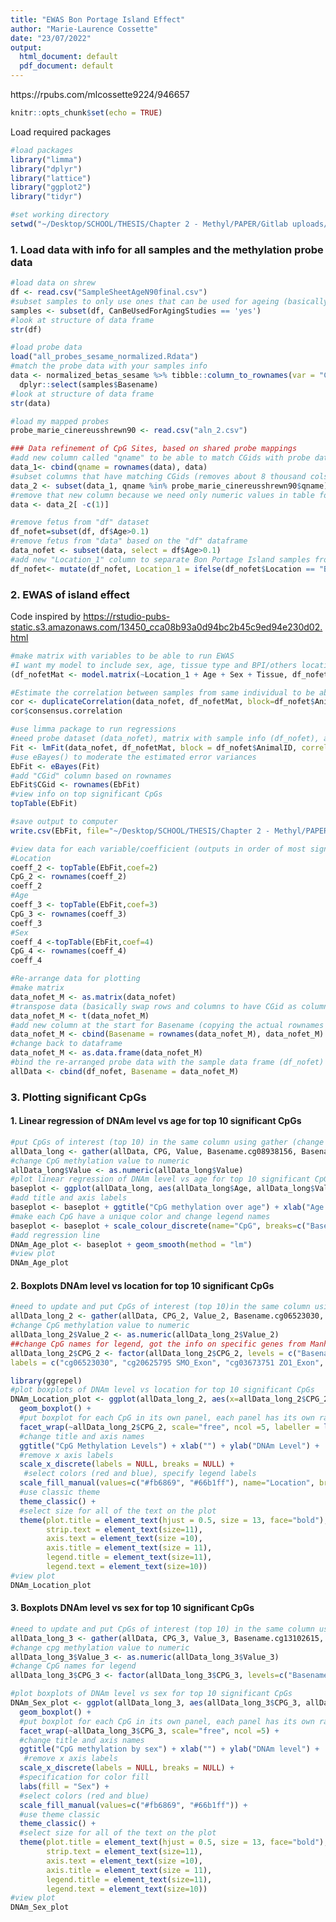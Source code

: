 ```yaml
---
title: "EWAS Bon Portage Island Effect"
author: "Marie-Laurence Cossette"
date: "23/07/2022"
output:
  html_document: default
  pdf_document: default
---
```


https://rpubs.com/mlcossette9224/946657

```r
knitr::opts_chunk$set(echo = TRUE)
```

Load required packages

```r
#load packages
library("limma")
library("dplyr")
library("lattice")
library("ggplot2")
library("tidyr")

#set working directory
setwd("~/Desktop/SCHOOL/THESIS/Chapter 2 - Methyl/PAPER/Gitlab uploads/")
```

### 1. Load data with info for all samples and the methylation probe data

```r
#load data on shrew
df <- read.csv("SampleSheetAgeN90final.csv")
#subset samples to only use ones that can be used for ageing (basically remove ones that didn't pass QC)
samples <- subset(df, CanBeUsedForAgingStudies == 'yes') 
#look at structure of data frame
str(df)

#load probe data
load("all_probes_sesame_normalized.Rdata")
#match the probe data with your samples info
data <- normalized_betas_sesame %>% tibble::column_to_rownames(var = "CGid")%>%
  dplyr::select(samples$Basename)
#look at structure of data frame
str(data)

#load my mapped probes
probe_marie_cinereusshrewn90 <- read.csv("aln_2.csv")

### Data refinement of CpG Sites, based on shared probe mappings
#add new column called "qname" to be able to match CGids with probe data set 
data_1<- cbind(qname = rownames(data), data)
#subset columns that have matching CGids (removes about 8 thousand cols)
data_2 <- subset(data_1, qname %in% probe_marie_cinereusshrewn90$qname)
#remove that new column because we need only numeric values in table for matrix step coming up in a bit
data <- data_2[ -c(1)]

#remove fetus from "df" dataset
df_nofet=subset(df, df$Age>0.1)
#remove fetus from "data" based on the "df" dataframe
data_nofet <- subset(data, select = df$Age>0.1)
#add new "Location_1" column to separate Bon Portage Island samples from all others ("yes" = from BPI)
df_nofet<- mutate(df_nofet, Location_1 = ifelse(df_nofet$Location == "Bon Portage Island Nova Scotia", "yes", "no"))  
```

### 2. EWAS of island effect

Code inspired by <https://rstudio-pubs-static.s3.amazonaws.com/13450_cca08b93a0d94bc2b45c9ed94e230d02.html>

```r
#make matrix with variables to be able to run EWAS
#I want my model to include sex, age, tissue type and BPI/others location
(df_nofetMat <- model.matrix(~Location_1 + Age + Sex + Tissue, df_nofet))
```

```r
#Estimate the correlation between samples from same individual to be able to include and account for it in regression model
cor <- duplicateCorrelation(data_nofet, df_nofetMat, block=df_nofet$AnimalID)
cor$consensus.correlation
```

```r
#use limma package to run regressions
#need probe dataset (data_nofet), matrix with sample info (df_nofet), and info on duplicate correlation from above
Fit <- lmFit(data_nofet, df_nofetMat, block = df_nofet$AnimalID, correlation = cor$consensus.correlation)
#use eBayes() to moderate the estimated error variances
EbFit <- eBayes(Fit)
#add "CGid" column based on rownames
EbFit$CGid <- rownames(EbFit)
#view info on top significant CpGs
topTable(EbFit)

#save output to computer
write.csv(EbFit, file="~/Desktop/SCHOOL/THESIS/Chapter 2 - Methyl/PAPER/Gitlab uploads/EWAS/EbFit_BPI_effect.csv")
```

```r
#view data for each variable/coefficient (outputs in order of most significant)
#Location
coeff_2 <- topTable(EbFit,coef=2)
CpG_2 <- rownames(coeff_2)
coeff_2
#Age
coeff_3 <- topTable(EbFit,coef=3)
CpG_3 <- rownames(coeff_3)
coeff_3
#Sex
coeff_4 <-topTable(EbFit,coef=4)
CpG_4 <- rownames(coeff_4)
coeff_4
```

```r
#Re-arrange data for plotting
#make matrix
data_nofet_M <- as.matrix(data_nofet)
#transpose data (basically swap rows and columns to have CGid as column and sample ID as rows)
data_nofet_M <- t(data_nofet_M)
#add new column at the start for Basename (copying the actual rownames and making a column out of it)
data_nofet_M <- cbind(Basename = rownames(data_nofet_M), data_nofet_M)
#change back to dataframe
data_nofet_M <- as.data.frame(data_nofet_M)
#bind the re-arranged probe data with the sample data frame (df_nofet) using the "Basename" column
allData <- cbind(df_nofet, Basename = data_nofet_M)
```

### 3. Plotting significant CpGs

#### 1. Linear regression of DNAm level vs age for top 10 significant CpGs

```r
#put CpGs of interest (top 10) in the same column using gather (change wide format to tall)
allData_long <- gather(allData, CPG, Value, Basename.cg08938156, Basename.cg10427592, Basename.cg07537139, Basename.cg26393176, Basename.cg00029553, Basename.cg02034167, Basename.cg26301436, Basename.cg16518996, Basename.cg15469181, Basename.cg17157676, factor_key=TRUE)
#change CpG methylation value to numeric
allData_long$Value <- as.numeric(allData_long$Value)
#plot linear regression of DNAm level vs age for top 10 significant CpGs
baseplot <- ggplot(allData_long, aes(allData_long$Age, allData_long$Value, color=allData_long$CPG)) + geom_point(size = 1)
#add title and axis labels
baseplot <- baseplot + ggtitle("CpG methylation over age") + xlab("Age (years)") + ylab("DNAm level")
#make each CpG have a unique color and change legend names
baseplot <- baseplot + scale_colour_discrete(name="CpG", breaks=c("Basename.cg08938156", "Basename.cg10427592", "Basename.cg07537139", "Basename.cg26393176", "Basename.cg00029553", "Basename.cg02034167", "Basename.cg26301436", "Basename.cg16518996", "Basename.cg15469181", "Basename.cg17157676"), labels=c("cg08938156", "cg10427592", "cg07537139", "cg26393176", "cg00029553", "cg02034167", "cg26301436", "cg16518996", "cg15469181", "cg17157676"))
#add regression line
DNAm_Age_plot <- baseplot + geom_smooth(method = "lm") 
#view plot
DNAm_Age_plot
```

#### 2. Boxplots DNAm level vs location for top 10 significant CpGs

```r
#need to update and put CpGs of interest (top 10)in the same column using gather (change wide format to tall)
allData_long_2 <- gather(allData, CPG_2, Value_2, Basename.cg06523030, Basename.cg20625795, Basename.cg03673751, Basename.cg25476805, Basename.cg23036219, Basename.cg17246436, Basename.cg00903722,  Basename.cg21401008, Basename.cg19929340, Basename.cg21330564, factor_key=TRUE)
#change CpG methylation value to numeric
allData_long_2$Value_2 <- as.numeric(allData_long_2$Value_2)
##change CpG names for legend, got the info on specific genes from Manhattan plot scripts
allData_long_2$CPG_2 <- factor(allData_long_2$CPG_2, levels = c("Basename.cg06523030", "Basename.cg20625795", "Basename.cg03673751", "Basename.cg25476805", "Basename.cg23036219", "Basename.cg17246436", "Basename.cg00903722",  "Basename.cg21401008", "Basename.cg19929340", "Basename.cg21330564"), 
labels = c("cg06523030", "cg20625795 SMO_Exon", "cg03673751 ZO1_Exon", "cg25476805 PRP8_Promoter", "cg23036219 CBX5_Intergenic", "cg17246436", "cg00903722 ZBT20_Intergenic", "cg21401008 NR6A1_Intergenic", "cg19929340", "cg21330564 EDNRA_Intergenic"))

library(ggrepel)
#plot boxplots of DNAm level vs location for top 10 significant CpGs 
DNAm_Location_plot <- ggplot(allData_long_2, aes(x=allData_long_2$CPG_2, allData_long_2$Value_2, fill=allData_long_2$Location_1)) +
  geom_boxplot() + 
  #put boxplot for each CpG in its own panel, each panel has its own range of values for the y axis, put 5 side by side per row and edit labeller to avoid cropped text
  facet_wrap(~allData_long_2$CPG_2, scale="free", ncol =5, labeller = label_wrap_gen(10)) +
  #change title and axis names
  ggtitle("CpG Methylation Levels") + xlab("") + ylab("DNAm Level") +
  #remove x axis labels
  scale_x_discrete(labels = NULL, breaks = NULL) + 
   #select colors (red and blue), specify legend labels
  scale_fill_manual(values=c("#fb6869", "#66b1ff"), name="Location", breaks=c("no", "yes"), labels=c("Other", "BPI")) +
  #use classic theme
  theme_classic() +
  #select size for all of the text on the plot
  theme(plot.title = element_text(hjust = 0.5, size = 13, face="bold"),
        strip.text = element_text(size=11),
        axis.text = element_text(size =10),
        axis.title = element_text(size = 11),
        legend.title = element_text(size=11),
        legend.text = element_text(size=10))
#view plot
DNAm_Location_plot
```

#### 3. Boxplots DNAm level vs sex for top 10 significant CpGs

```r
#need to update and put CpGs of interest (top 10) in the same column using gather (change wide format to tall)
allData_long_3 <- gather(allData, CPG_3, Value_3, Basename.cg13102615, Basename.cg13324140, Basename.cg11115577, Basename.cg15281901, Basename.cg10876267, Basename.cg03178290, Basename.cg06382285, Basename.cg04927657, Basename.cg21064897, Basename.cg13842554, factor_key=TRUE)
#change cpg methylation value to numeric
allData_long_3$Value_3 <- as.numeric(allData_long_3$Value_3)
#change CpG names for legend
allData_long_3$CPG_3 <- factor(allData_long_3$CPG_3, levels=c("Basename.cg13102615", "Basename.cg13324140", "Basename.cg11115577", "Basename.cg15281901", "Basename.cg10876267", "Basename.cg03178290", "Basename.cg06382285", "Basename.cg04927657", "Basename.cg21064897", "Basename.cg13842554"),labels = c("cg13102615", "cg13324140", "cg11115577", "cg15281901", "cg10876267", "cg03178290", "cg06382285", "cg04927657", "cg21064897", "cg13842554"))

#plot boxplots of DNAm level vs sex for top 10 significant CpGs
DNAm_Sex_plot <- ggplot(allData_long_3, aes(allData_long_3$CPG_3, allData_long_3$Value_3, fill=allData_long_3$Sex)) + 
  geom_boxplot() + 
  #put boxplot for each CpG in its own panel, each panel has its own range of values for the y axis and put 5 side by side per row
  facet_wrap(~allData_long_3$CPG_3, scale="free", ncol =5) +
  #change title and axis names
  ggtitle("CpG methylation by sex") + xlab("") + ylab("DNAm level") +
   #remove x axis labels
  scale_x_discrete(labels = NULL, breaks = NULL) + 
  #specification for color fill 
  labs(fill = "Sex") + 
  #select colors (red and blue)
  scale_fill_manual(values=c("#fb6869", "#66b1ff")) +
  #use theme classic
  theme_classic() +
  #select size for all of the text on the plot
  theme(plot.title = element_text(hjust = 0.5, size = 13, face="bold"),
        strip.text = element_text(size=11),
        axis.text = element_text(size =10),
        axis.title = element_text(size = 11),
        legend.title = element_text(size=11),
        legend.text = element_text(size=10))
#view plot
DNAm_Sex_plot
```
